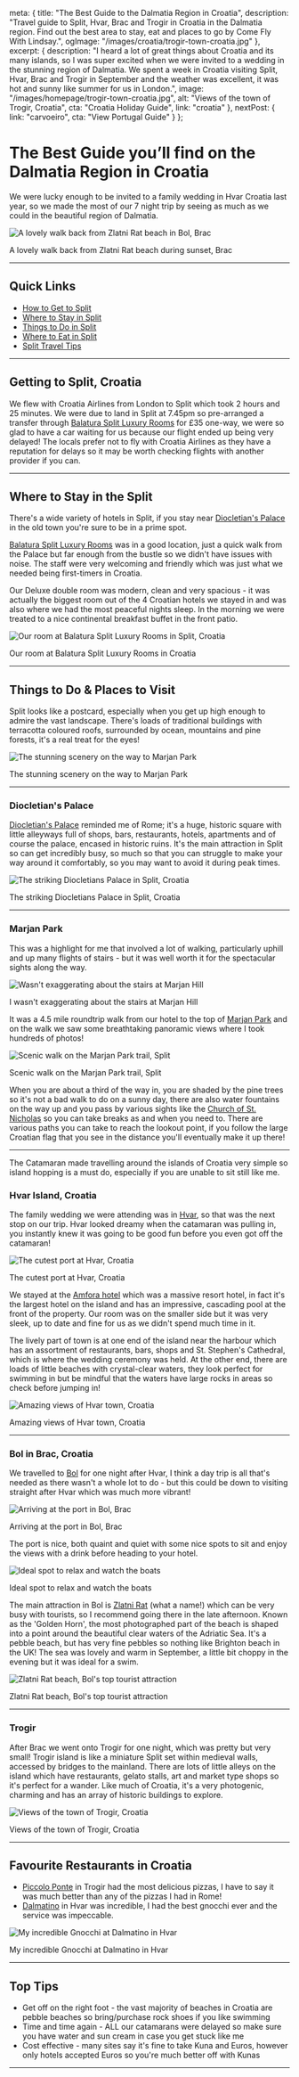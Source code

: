 
  meta: {
    title: "The Best Guide to the Dalmatia Region in Croatia",
    description: "Travel guide to Split, Hvar, Brac and Trogir in Croatia in the Dalmatia region. Find out the best area to stay, eat and places to go by Come Fly With Lindsay.",
    ogImage: "/images/croatia/trogir-town-croatia.jpg"
  },
  excerpt: {
    description: "I heard a lot of great things about Croatia and its many islands, so I was super excited when we were invited to a wedding in the stunning region of Dalmatia. We spent a week in Croatia visiting Split, Hvar, Brac and Trogir in September and the weather was excellent, it was hot and sunny like summer for us in London.",
    image: "/images/homepage/trogir-town-croatia.jpg",
    alt: "Views of the town of Trogir, Croatia",
    cta: "Croatia Holiday Guide",
    link: "croatia"
  },
  nextPost: {
    link: "carvoeiro",
    cta: "View Portugal Guide"
  }
};


# The Best Guide you’ll find on the Dalmatia Region in Croatia

We were lucky enough to be invited to a family wedding in Hvar Croatia last year, so we made the most of our 7 night trip by seeing as much as we could in the beautiful region of Dalmatia. 

![A lovely walk back from Zlatni Rat beach in Bol, Brac](/images/croatia/zlatni-rat-bol-brac-croatia.jpg)
<figcaption>A lovely walk back from Zlatni Rat beach during sunset, Brac</figcaption>

---

## Quick Links
* [How to Get to Split](#getting-there)
* [Where to Stay in Split](#accommodation)
* [Things to Do in Split](#things-to-do)
* [Where to Eat in Split](#dining)
* [Split Travel Tips](#tips)

--- 

## Getting to Split, Croatia<a name="getting-there"></a>

We flew with Croatia Airlines from London to Split which took 2 hours and 25 minutes. We were due to land in Split at 7.45pm so pre-arranged a transfer through [Balatura Split Luxury Rooms](https://www.booking.com/hotel/hr/balatura-split-luxury-rooms-split.en-gb.html?aid=1912201) for £35 one-way, we were so glad to have a car waiting for us because our flight ended up being very delayed! The locals prefer not to fly with Croatia Airlines as they have a reputation for delays so it may be worth checking flights with another provider if you can.

---

## Where to Stay in the Split<a name="accommodation"></a>

There's a wide variety of hotels in Split, if you stay near [Diocletian's Palace](https://visitsplit.com/en/448/diocletian-palace) in the old town you're sure to be in a prime spot.  

[Balatura Split Luxury Rooms](https://www.booking.com/hotel/hr/balatura-split-luxury-rooms-split.en-gb.html?aid=1912201) was in a good location, just a quick walk from the Palace but far enough from the bustle so we didn't have issues with noise. The staff were very welcoming and friendly which was just what we needed being first-timers in Croatia. 

Our Deluxe double room was modern, clean and very spacious - it was actually the biggest room out of the 4 Croatian hotels we stayed in and was also where we had the most peaceful nights sleep. In the morning we were treated to a nice continental breakfast buffet in the front patio. 

![Our room at Balatura Split Luxury Rooms in Split, Croatia](/images/croatia/deluxe-double-room-balatura-split-luxury-rooms.jpg)
<figcaption>Our room at Balatura Split Luxury Rooms in Croatia</figcaption>

---

## Things to Do &amp; Places to Visit<a name="things-to-do"></a>

Split looks like a postcard, especially when you get up high enough to admire the vast landscape. There's loads of traditional buildings with terracotta coloured roofs, surrounded by ocean, mountains and pine forests, it's a real treat for the eyes!

![The stunning scenery on the way to Marjan Park](/images/croatia/marjan-park-trail-split-croatia.jpg)
<figcaption>The stunning scenery on the way to Marjan Park</figcaption>

---

### Diocletian's Palace
[Diocletian's Palace](https://visitsplit.com/en/448/diocletian-palace) reminded me of Rome; it's a huge, historic square with little alleyways full of shops, bars, restaurants, hotels, apartments and of course the palace, encased in historic ruins. It's the main attraction in Split so can get incredibly busy, so much so that you can struggle to make your way around it comfortably, so you may want to avoid it during peak times.

![The striking Diocletians Palace in Split, Croatia](/images/croatia/diocletians-palace-split-croatia.jpg)
<figcaption>The striking Diocletians Palace in Split, Croatia</figcaption>

---

### Marjan Park
This was a highlight for me that involved a lot of walking, particularly uphill and up many flights of stairs - but it was well worth it for the spectacular sights along the way. 

![Wasn't exaggerating about the stairs at Marjan Hill](/images/croatia/endless-stairs-marjan-park-trail-split-croatia.jpg)
<figcaption>I wasn't exaggerating about the stairs at Marjan Hill</figcaption>

It was a 4.5 mile roundtrip walk from our hotel to the top of [Marjan Park](https://www.lonelyplanet.com/croatia/split/attractions/marjan-forest-park) and on the walk we saw some breathtaking panoramic views where I took hundreds of photos! 

![Scenic walk on the Marjan Park trail, Split](/images/croatia/marjan-park-view-split-croatia.jpg)
<figcaption>Scenic walk on the Marjan Park trail, Split</figcaption>

When you are about a third of the way in, you are shaded by the pine trees so it's not a bad walk to do on a sunny day, there are also water fountains on the way up and you pass by various sights like the [Church of St. Nicholas](https://visitsplit.com/en/1244/small-churches-on-the-marjan-hill) so you can take breaks as and when you need to. There are various paths you can take to reach the lookout point, if you follow the large Croatian flag that you see in the distance you'll eventually make it up there!

---

The Catamaran made travelling around the islands of Croatia very simple so island hopping is a must do, especially if you are unable to sit still like me.	

### Hvar Island, Croatia

The family wedding we were attending was in [Hvar](https://www.hvarinfo.com/), so that was the next stop on our trip. Hvar looked dreamy when the catamaran was pulling in, you instantly knew it was going to be good fun before you even got off the catamaran! 

![The cutest port at Hvar, Croatia](/images/croatia/port-at-hvar-croatia.jpg)
<figcaption>The cutest port at Hvar, Croatia</figcaption>

We stayed at the [Amfora hotel](https://www.booking.com/hotel/hr/amfora-hvar-grand-beach-resort.en-gb.html?aid=1912201) which was a massive resort hotel, in fact it's the largest hotel on the island and has an impressive, cascading pool at the front of the property. Our room was on the smaller side but it was very sleek, up to date and fine for us as we didn't spend much time in it. 

The lively part of town is at one end of the island near the harbour which has an assortment of restaurants, bars, shops and St. Stephen's Cathedral, which is where the wedding ceremony was held. At the other end, there are loads of little beaches with crystal-clear waters, they look perfect for swimming in but be mindful that the waters have large rocks in areas so check before jumping in!

![Amazing views of Hvar town, Croatia](/images/croatia/hvar-landscape-croatia.jpg)
<figcaption>Amazing views of Hvar town, Croatia</figcaption>

---

### Bol in Brac, Croatia
We travelled to [Bol](https://www.visit-croatia.co.uk/croatia-destinations/croatian-islands/brac/) for one night after Hvar, I think a day trip is all that's needed as there wasn't a whole lot to do - but this could be down to visiting straight after Hvar which was much more vibrant!

![Arriving at the port in Bol, Brac](/images/croatia/bol-brac-port-croatia.jpg)
<figcaption>Arriving at the port in Bol, Brac</figcaption>

The port is nice, both quaint and quiet with some nice spots to sit and enjoy the views with a drink before heading to your hotel.

![Ideal spot to relax and watch the boats](/images/croatia/bol-port-brac-croatia.jpg)
<figcaption>Ideal spot to relax and watch the boats</figcaption>

The main attraction in Bol is [Zlatni Rat](https://www.visitbrac.com/destinations/bol/zlatni-rat) (what a name!) which can be very busy with tourists, so I recommend going there in the late afternoon. Known as the 'Golden Horn', the most photographed part of the beach is shaped into a point around the beautiful clear waters of the Adriatic Sea. It's a pebble beach, but has very fine pebbles so nothing like Brighton beach in the UK! The sea was lovely and warm in September, a little bit choppy in the evening but it was ideal for a swim.

![Zlatni Rat beach, Bol's top tourist attraction](/images/croatia/zlatni-rat-beach-bol-brac-croatia.jpg)
<figcaption>Zlatni Rat beach, Bol's top tourist attraction</figcaption>

---

### Trogir
After Brac we went onto Trogir for one night, which was pretty but very small! Trogir island is like a miniature Split set within medieval walls, accessed by bridges to the mainland. There are lots of little alleys on the island which have restaurants, gelato stalls, art and market type shops so it's perfect for a wander. Like much of Croatia, it's a very photogenic, charming and has an array of historic buildings to explore.

![Views of the town of Trogir, Croatia](/images/croatia/trogir-town-croatia.jpg)
<figcaption>Views of the town of Trogir, Croatia</figcaption>

---

## Favourite Restaurants in Croatia<a name="dining"></a>

* [Piccolo Ponte](https://piccolo-ponte.eatbu.hr/) in Trogir had the most delicious pizzas, I have to say it was much better than any of the pizzas I had in Rome! 	
* [Dalmatino](http://dalmatino-hvar.com/home/) in Hvar was incredible, I had the best gnocchi ever and the service was impeccable.

![My incredible Gnocchi at Dalmatino in Hvar](/images/croatia/gnocchi-at-dalmatino-hvar-croatia.jpg)
<figcaption>My incredible Gnocchi at Dalmatino in Hvar</figcaption>

---

## Top Tips<a name="tips"></a>
* Get off on the right foot - the vast majority of beaches in Croatia are pebble beaches so bring/purchase rock shoes if you like swimming
* Time and time again - ALL our catamarans were delayed so make sure you have water and sun cream in case you get stuck like me
* Cost effective - many sites say it's fine to take Kuna and Euros, however only hotels accepted Euros so you're much better off with Kunas

---